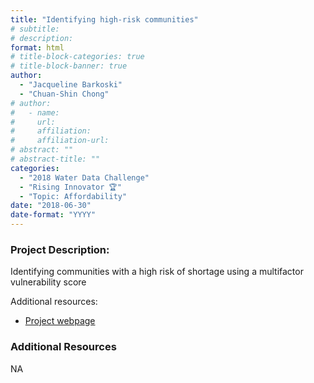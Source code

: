 ```yaml
---
title: "Identifying high-risk communities"
# subtitle: 
# description: 
format: html
# title-block-categories: true
# title-block-banner: true
author: 
  - "Jacqueline Barkoski"
  - "Chuan-Shin Chong"
# author:
#   - name: 
#     url: 
#     affiliation: 
#     affiliation-url:
# abstract: ""
# abstract-title: ""
categories: 
  - "2018 Water Data Challenge"
  - "Rising Innovator 🏆"
  - "Topic: Affordability"
date: "2018-06-30"
date-format: "YYYY"
---
```


<!-- COMMENT
## params_NOTUSED-proj_title

#### Year: params_NOTUSED-year

#### Topics: params_NOTUSED-topics

#### Awards: params_NOTUSED-awards

#### Team Members: params_NOTUSED-team_members
UNCOMMENT -->

### Project Description:

Identifying communities with a high risk of shortage using a multifactor vulnerability score

Additional resources:

- [Project webpage](http://arcg.is/19OXPW)

### Additional Resources

NA
